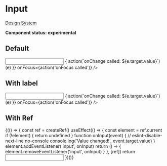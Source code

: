 
<Meta title="UI/Form/Input" component={Input} />

# Input

[Design System](https://designsystem.amsterdam.nl/7awj1hc9f/p/657629-text-input)

**Component status: experimental**

## Default

<Preview>
  <Story name="Default">
    <React.Fragment>
      <Input
        onBlur={action('onBlur called')}
        onChange={(e) => {
          action(`onChange called: ${e.target.value}`)(e)
        }}
        onFocus={action('onFocus called')}
      />
    </React.Fragment>
  </Story>
</Preview>

## With label

<Preview>
  <Story name="With label">
    <React.Fragment>
      <Label htmlFor="some-input" label="Some label" />
      <Input
        id="some-input"
        onBlur={action('onBlur called')}
        onChange={(e) => {
          action(`onChange called: ${e.target.value}`)(e)
        }}
        onFocus={action('onFocus called')}
      />
    </React.Fragment>
  </Story>
</Preview>

## With Ref

<Preview>
  <Story name="With Ref">
    <React.Fragment>
      {(() => {
        const ref = createRef()
        useEffect(() => {
          const element = ref.current
          if (!element) {
            return undefined
          }
          function onInput(event) {
            // eslint-disable-next-line no-console
            console.log('Value changed!', event.target.value)
          }
          element.addEventListener('input', onInput)
          return () => {
            element.removeEventListener('input', onInput)
          }
        }, [ref])
        return <Input ref={ref} />
      })()}
    </React.Fragment>
  </Story>
</Preview>
